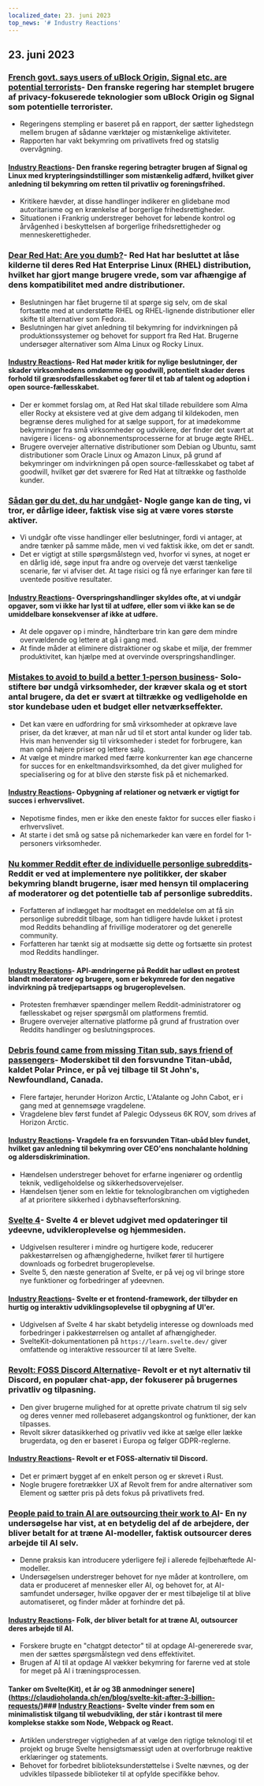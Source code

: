 ```yaml
---
localized_date: 23. juni 2023
top_news: '# Industry Reactions'
---
```




<CallToAction />

<Steps>

## 23. juni 2023

### [French govt. says users of uBlock Origin, Signal etc. are potential terrorists](https://www.laquadrature.net/en/2023/06/05/criminalization-of-encryption-the-8-december-case/)- Den franske regering har stemplet brugere af privacy-fokuserede teknologier som uBlock Origin og Signal som potentielle terrorister.

- Regeringens stempling er baseret på en rapport, der sætter lighedstegn mellem brugen af sådanne værktøjer og mistænkelige aktiviteter.
- Rapporten har vakt bekymring om privatlivets fred og statslig overvågning.

#### [Industry Reactions](http://news.ycombinator.com/item?id=36428046)- Den franske regering betragter brugen af Signal og Linux med krypteringsindstillinger som mistænkelig adfærd, hvilket giver anledning til bekymring om retten til privatliv og foreningsfrihed.

- Kritikere hævder, at disse handlinger indikerer en glidebane mod autoritarisme og en krænkelse af borgerlige frihedsrettigheder.
- Situationen i Frankrig understreger behovet for løbende kontrol og årvågenhed i beskyttelsen af borgerlige frihedsrettigheder og menneskerettigheder.

### [Dear Red Hat: Are you dumb?](https://www.jeffgeerling.com/blog/2023/dear-red-hat-are-you-dumb)- Red Hat har besluttet at låse kilderne til deres Red Hat Enterprise Linux (RHEL) distribution, hvilket har gjort mange brugere vrede, som var afhængige af dens kompatibilitet med andre distributioner.

- Beslutningen har fået brugerne til at spørge sig selv, om de skal fortsætte med at understøtte RHEL og RHEL-lignende distributioner eller skifte til alternativer som Fedora.
- Beslutningen har givet anledning til bekymring for indvirkningen på produktionssystemer og behovet for support fra Red Hat. Brugerne undersøger alternativer som Alma Linux og Rocky Linux.

#### [Industry Reactions](http://news.ycombinator.com/item?id=36436786)- Red Hat møder kritik for nylige beslutninger, der skader virksomhedens omdømme og goodwill, potentielt skader deres forhold til græsrodsfællesskabet og fører til et tab af talent og adoption i open source-fællesskabet.

- Der er kommet forslag om, at Red Hat skal tillade rebuildere som Alma eller Rocky at eksistere ved at give dem adgang til kildekoden, men begrænse deres mulighed for at sælge support, for at imødekomme bekymringer fra små virksomheder og udviklere, der finder det svært at navigere i licens- og abonnementsprocesserne for at bruge ægte RHEL.
- Brugere overvejer alternative distributioner som Debian og Ubuntu, samt distributioner som Oracle Linux og Amazon Linux, på grund af bekymringer om indvirkningen på open source-fællesskabet og tabet af goodwill, hvilket gør det sværere for Red Hat at tiltrække og fastholde kunder.

### [Sådan gør du det, du har undgået](https://jasonfeifer.beehiiv.com/p/the-thing-that-seems-like-a-bad-idea-maybe-try-it)- Nogle gange kan de ting, vi tror, er dårlige ideer, faktisk vise sig at være vores største aktiver.

- Vi undgår ofte visse handlinger eller beslutninger, fordi vi antager, at andre tænker på samme måde, men vi ved faktisk ikke, om det er sandt.
- Det er vigtigt at stille spørgsmålstegn ved, hvorfor vi synes, at noget er en dårlig idé, søge input fra andre og overveje det værst tænkelige scenarie, før vi afviser det. At tage risici og få nye erfaringer kan føre til uventede positive resultater.

#### [Industry Reactions](http://news.ycombinator.com/item?id=36427849)- Overspringshandlinger skyldes ofte, at vi undgår opgaver, som vi ikke har lyst til at udføre, eller som vi ikke kan se de umiddelbare konsekvenser af ikke at udføre.

- At dele opgaver op i mindre, håndterbare trin kan gøre dem mindre overvældende og lettere at gå i gang med.
- At finde måder at eliminere distraktioner og skabe et miljø, der fremmer produktivitet, kan hjælpe med at overvinde overspringshandlinger.

### [Mistakes to avoid to build a better 1-person business](https://tinyempires.substack.com/p/4-mistakes-to-avoid-to-build-a-better)- Solo-stiftere bør undgå virksomheder, der kræver skala og et stort antal brugere, da det er svært at tiltrække og vedligeholde en stor kundebase uden et budget eller netværkseffekter.

- Det kan være en udfordring for små virksomheder at opkræve lave priser, da det kræver, at man når ud til et stort antal kunder og lider tab. Hvis man henvender sig til virksomheder i stedet for forbrugere, kan man opnå højere priser og lettere salg.
- At vælge et mindre marked med færre konkurrenter kan øge chancerne for succes for en enkeltmandsvirksomhed, da det giver mulighed for specialisering og for at blive den største fisk på et nichemarked.

#### [Industry Reactions](http://news.ycombinator.com/item?id=36431268)- Opbygning af relationer og netværk er vigtigt for succes i erhvervslivet.

- Nepotisme findes, men er ikke den eneste faktor for succes eller fiasko i erhvervslivet.
- At starte i det små og satse på nichemarkeder kan være en fordel for 1-personers virksomheder.

### [Nu kommer Reddit efter de individuelle personlige subreddits](https://toot.cat/@dredmorbius/110588848407336816)- Reddit er ved at implementere nye politikker, der skaber bekymring blandt brugerne, især med hensyn til omplacering af moderatorer og det potentielle tab af personlige subreddits.

- Forfatteren af indlægget har modtaget en meddelelse om at få sin personlige subreddit tilbage, som han tidligere havde lukket i protest mod Reddits behandling af frivillige moderatorer og det generelle community.
- Forfatteren har tænkt sig at modsætte sig dette og fortsætte sin protest mod Reddits handlinger.

#### [Industry Reactions](http://news.ycombinator.com/item?id=36434885)- API-ændringerne på Reddit har udløst en protest blandt moderatorer og brugere, som er bekymrede for den negative indvirkning på tredjepartsapps og brugeroplevelsen.

- Protesten fremhæver spændinger mellem Reddit-administratorer og fællesskabet og rejser spørgsmål om platformens fremtid.
- Brugere overvejer alternative platforme på grund af frustration over Reddits handlinger og beslutningsproces.

### [Debris found came from missing Titan sub, says friend of passengers](https://www.bbc.com/news/live/world-us-canada-65967464)- Moderskibet til den forsvundne Titan-ubåd, kaldet Polar Prince, er på vej tilbage til St John's, Newfoundland, Canada.

- Flere fartøjer, herunder Horizon Arctic, L'Atalante og John Cabot, er i gang med at gennemsøge vragdelene.
- Vragdelene blev først fundet af Palegic Odysseus 6K ROV, som drives af Horizon Arctic.

#### [Industry Reactions](http://news.ycombinator.com/item?id=36434173)- Vragdele fra en forsvunden Titan-ubåd blev fundet, hvilket gav anledning til bekymring over CEO'ens nonchalante holdning og aldersdiskrimination.

- Hændelsen understreger behovet for erfarne ingeniører og ordentlig teknik, vedligeholdelse og sikkerhedsovervejelser.
- Hændelsen tjener som en lektie for teknologibranchen om vigtigheden af at prioritere sikkerhed i dybhavsefterforskning.

### [Svelte 4](https://svelte.dev/blog/svelte-4)- Svelte 4 er blevet udgivet med opdateringer til ydeevne, udvikleroplevelse og hjemmesiden.

- Udgivelsen resulterer i mindre og hurtigere kode, reducerer pakkestørrelsen og afhængighederne, hvilket fører til hurtigere downloads og forbedret brugeroplevelse.
- Svelte 5, den næste generation af Svelte, er på vej og vil bringe store nye funktioner og forbedringer af ydeevnen.

#### [Industry Reactions](http://news.ycombinator.com/item?id=36432272)- Svelte er et frontend-framework, der tilbyder en hurtig og interaktiv udviklingsoplevelse til opbygning af UI'er.

- Udgivelsen af Svelte 4 har skabt betydelig interesse og downloads med forbedringer i pakkestørrelsen og antallet af afhængigheder.
- SvelteKit-dokumentationen på `https://learn.svelte.dev/` giver omfattende og interaktive ressourcer til at lære Svelte.

### [Revolt: FOSS Discord Alternative](https://revolt.chat/)- Revolt er et nyt alternativ til Discord, en populær chat-app, der fokuserer på brugernes privatliv og tilpasning.

- Den giver brugerne mulighed for at oprette private chatrum til sig selv og deres venner med rollebaseret adgangskontrol og funktioner, der kan tilpasses.
- Revolt sikrer datasikkerhed og privatliv ved ikke at sælge eller lække brugerdata, og den er baseret i Europa og følger GDPR-reglerne.

#### [Industry Reactions](http://news.ycombinator.com/item?id=36433842)- Revolt er et FOSS-alternativ til Discord.

- Det er primært bygget af en enkelt person og er skrevet i Rust.
- Nogle brugere foretrækker UX af Revolt frem for andre alternativer som Element og sætter pris på dets fokus på privatlivets fred.

### [People paid to train AI are outsourcing their work to AI](https://www.technologyreview.com/2023/06/22/1075405/the-people-paid-to-train-ai-are-outsourcing-their-work-to-ai/)- En ny undersøgelse har vist, at en betydelig del af de arbejdere, der bliver betalt for at træne AI-modeller, faktisk outsourcer deres arbejde til AI selv.

- Denne praksis kan introducere yderligere fejl i allerede fejlbehæftede AI-modeller.
- Undersøgelsen understreger behovet for nye måder at kontrollere, om data er produceret af mennesker eller AI, og behovet for, at AI-samfundet undersøger, hvilke opgaver der er mest tilbøjelige til at blive automatiseret, og finder måder at forhindre det på.

#### [Industry Reactions](http://news.ycombinator.com/item?id=36432279)- Folk, der bliver betalt for at træne AI, outsourcer deres arbejde til AI.

- Forskere brugte en "chatgpt detector" til at opdage AI-genererede svar, men der sættes spørgsmålstegn ved dens effektivitet.
- Brugen af AI til at opdage AI vækker bekymring for farerne ved at stole for meget på AI i træningsprocessen.

#### Tanker om Svelte(Kit), et år og 3B anmodninger senere](https://claudioholanda.ch/en/blog/svelte-kit-after-3-billion-requests/)### [Industry Reactions](http://news.ycombinator.com/item?id=36427583)- Svelte vinder frem som en minimalistisk tilgang til webudvikling, der står i kontrast til mere komplekse stakke som Node, Webpack og React.

- Artiklen understreger vigtigheden af at vælge den rigtige teknologi til et projekt og bruge Svelte hensigtsmæssigt uden at overforbruge reaktive erklæringer og statements.
- Behovet for forbedret biblioteksunderstøttelse i Svelte nævnes, og der udvikles tilpassede biblioteker til at opfylde specifikke behov.

</Steps>
